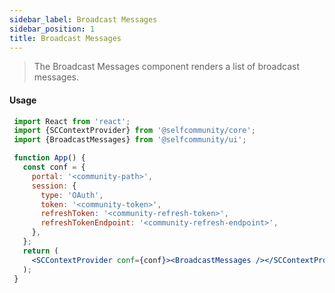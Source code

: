 ```yaml
---
sidebar_label: Broadcast Messages
sidebar_position: 1
title: Broadcast Messages
---
```


> The Broadcast Messages component renders a list of broadcast messages.


<Logged><BroadcastMessages/></Logged>

#### Usage

```jsx
 import React from 'react';
 import {SCContextProvider} from '@selfcommunity/core';
 import {BroadcastMessages} from '@selfcommunity/ui';

 function App() {
   const conf = {
     portal: '<community-path>',
     session: {
       type: 'OAuth',
       token: '<community-token>',
       refreshToken: '<community-refresh-token>',
       refreshTokenEndpoint: '<community-refresh-endpoint>',
     },
   };
   return (
     <SCContextProvider conf={conf}><BroadcastMessages /></SCContextProvider>
   );
 }
```